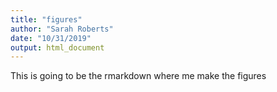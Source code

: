 ```yaml
---
title: "figures"
author: "Sarah Roberts"
date: "10/31/2019"
output: html_document
---
```

This is going to be the rmarkdown where me make the figures
```r

```
